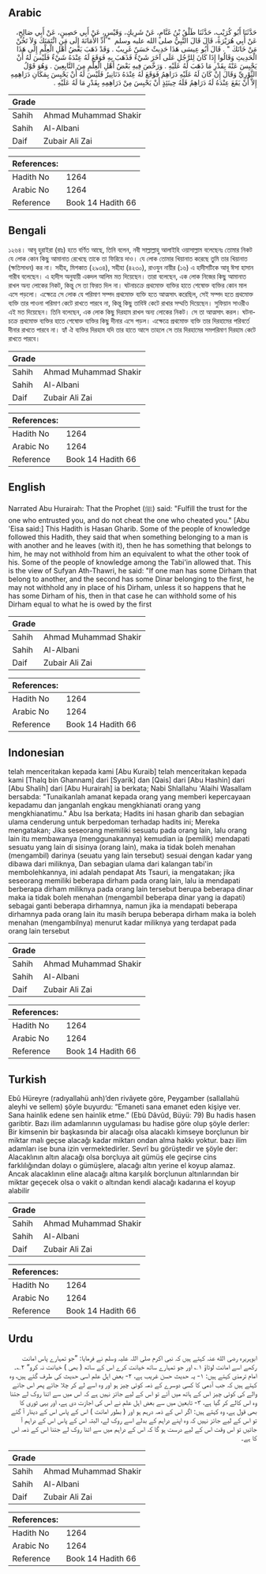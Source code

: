 ## Arabic


<div dir="rtl" lang="ar" style={{fontSize:'larger',backgroundColor:'#f8f9fa',padding:20}}>
حَدَّثَنَا أَبُو كُرَيْبٍ، حَدَّثَنَا طَلْقُ بْنُ غَنَّامٍ، عَنْ شَرِيكٍ، وَقَيْسٍ، عَنْ أَبِي حَصِينٍ، عَنْ أَبِي صَالِحٍ، عَنْ أَبِي هُرَيْرَةَ، قَالَ قَالَ النَّبِيُّ صلى الله عليه وسلم ‏ "‏ أَدِّ الأَمَانَةَ إِلَى مَنِ ائْتَمَنَكَ وَلاَ تَخُنْ مَنْ خَانَكَ ‏"‏ ‏.‏ قَالَ أَبُو عِيسَى هَذَا حَدِيثٌ حَسَنٌ غَرِيبٌ ‏.‏ وَقَدْ ذَهَبَ بَعْضُ أَهْلِ الْعِلْمِ إِلَى هَذَا الْحَدِيثِ وَقَالُوا إِذَا كَانَ لِلرَّجُلِ عَلَى آخَرَ شَيْءٌ فَذَهَبَ بِهِ فَوَقَعَ لَهُ عِنْدَهُ شَيْءٌ فَلَيْسَ لَهُ أَنْ يَحْبِسَ عَنْهُ بِقَدْرِ مَا ذَهَبَ لَهُ عَلَيْهِ ‏.‏ وَرَخَّصَ فِيهِ بَعْضُ أَهْلِ الْعِلْمِ مِنَ التَّابِعِينَ ‏.‏ وَهُوَ قَوْلُ الثَّوْرِيِّ وَقَالَ إِنْ كَانَ لَهُ عَلَيْهِ دَرَاهِمُ فَوَقَعَ لَهُ عِنْدَهُ دَنَانِيرُ فَلَيْسَ لَهُ أَنْ يَحْبِسَ بِمَكَانِ دَرَاهِمِهِ إِلاَّ أَنْ يَقَعَ عِنْدَهُ لَهُ دَرَاهِمُ فَلَهُ حِينَئِذٍ أَنْ يَحْبِسَ مِنْ دَرَاهِمِهِ بِقَدْرِ مَا لَهُ عَلَيْهِ ‏.‏
</div>
<div style={{backgroundColor:'#f8f9fa',padding:20, marginBottom: 10}}><table> <thead> <tr> <th>Grade</th> <th></th> </tr> </thead> <tbody> <tr><td>Sahih</td><td>Ahmad Muhammad Shakir</td></tr><tr><td>Sahih</td><td>Al-Albani</td></tr><tr><td>Daif</td><td>Zubair Ali Zai</td></tr></tbody></table><table> <thead> <tr> <th>References:</th> <th></th> </tr> </thead> <tbody><tr><td>Hadith No</td><td>1264</td></tr><tr><td>Arabic No</td><td>1264</td></tr><tr><td>Reference</td><td>Book 14 Hadith 66</td></tr></tbody></table></div>

## Bengali


<div dir="ltr" lang="bn" style={{fontSize:'larger',backgroundColor:'#f8f9fa',padding:20}}>
১২৬৪। আবূ হুরাইরা (রাঃ) হতে বর্ণিত আছে, তিনি বলেন, নবী সাল্লাল্লাহু আলাইহি ওয়াসাল্লাম বলেছেনঃ তোমার নিকট যে লোক কোন কিছু আমানাত রেখেছে তাকে তা ফিরিয়ে দাও। যে লোক তোমার খিয়ানাত করেছে তুমি তার খিয়ানাত (ক্ষতিসাধন) কর না। সহীহ, মিশকাত (২৯৩৪), সহীহা (৪২৩০), রাওযুন নায়ীর (১৬) এ হাদীসটিকে আবূ ঈসা হাসান গারীব বলেছেন। এ হাদীস অনুযায়ী একদল আলিম মত দিয়েছেন। তারা বলেছেন, এক লোক নিজের কিছু আমানাত রাখল অন্য লোকের নিকট, কিন্তু সে তা ফিরত দিল না। ঘটনাচক্রে প্রথমোক্ত ব্যক্তির হাতে শেষোক্ত ব্যক্তির কোন মাল এসে পড়লো। এক্ষেত্রে সে লোক যে পরিমাণ সম্পদ প্রথমোক্ত ব্যক্তি হতে আত্মসাৎ করেছিল, সেই সম্পদ হতে প্রথমোক্ত ব্যক্তি তার পাওনা পরিমাণ কেটে রাখতে পারবে না, কিন্তু কিছু তাবিঈ কেটে রাখার সম্মতি দিয়েছেন। সুফিয়ান সাওরীও এই মত দিয়েছেন। তিনি বলেছেন, এক লোক কিছু দিরহাম রাখল অন্য লোকের নিকট। সে তা আত্মসাৎ করল। ঘটনাচক্রে প্রথমোক্ত ব্যক্তির হাতে শেষোক্ত ব্যক্তির কিছু দীনার এসে পড়ল। এক্ষেত্রে প্রথমোক্ত ব্যক্তি তার দিরহামের পরিবর্তে দীনার রাখতে পারবে না। হ্যাঁ ঐ ব্যক্তির দিরহাম যদি তার হাতে আসে তাহলে সে তার দিরহামের সমপরিমাণ দিরহাম কেটে রাখতে পারবে।
</div>
<div style={{backgroundColor:'#f8f9fa',padding:20, marginBottom: 10}}><table> <thead> <tr> <th>Grade</th> <th></th> </tr> </thead> <tbody> <tr><td>Sahih</td><td>Ahmad Muhammad Shakir</td></tr><tr><td>Sahih</td><td>Al-Albani</td></tr><tr><td>Daif</td><td>Zubair Ali Zai</td></tr></tbody></table><table> <thead> <tr> <th>References:</th> <th></th> </tr> </thead> <tbody><tr><td>Hadith No</td><td>1264</td></tr><tr><td>Arabic No</td><td>1264</td></tr><tr><td>Reference</td><td>Book 14 Hadith 66</td></tr></tbody></table></div>

## English


<div dir="ltr" lang="en" style={{fontSize:'larger',backgroundColor:'#f8f9fa',padding:20}}>
Narrated Abu Hurairah: That the Prophet (ﷺ) said: "Fulfill the trust for the one who entrusted you, and do not cheat the one who cheated you." [Abu 'Eisa said:] This Hadith is Hasan Gharib. Some of the people of knowledge followed this Hadith, they said that when something belonging to a man is with another and he leaves (with it), then he has something that belongs to him, he may not withhold from him an equivalent to what the other took of his. Some of the people of knowledge among the Tabi'in allowed that. This is the view of Sufyan Ath-Thawri, he said: "If one man has some Dirham that belong to another, and the second has some Dinar belonging to the first, he may not withhold any in place of his Dirham, unless it so happens that he has some Dirham of his, then in that case he can withhold some of his Dirham equal to what he is owed by the first
</div>
<div style={{backgroundColor:'#f8f9fa',padding:20, marginBottom: 10}}><table> <thead> <tr> <th>Grade</th> <th></th> </tr> </thead> <tbody> <tr><td>Sahih</td><td>Ahmad Muhammad Shakir</td></tr><tr><td>Sahih</td><td>Al-Albani</td></tr><tr><td>Daif</td><td>Zubair Ali Zai</td></tr></tbody></table><table> <thead> <tr> <th>References:</th> <th></th> </tr> </thead> <tbody><tr><td>Hadith No</td><td>1264</td></tr><tr><td>Arabic No</td><td>1264</td></tr><tr><td>Reference</td><td>Book 14 Hadith 66</td></tr></tbody></table></div>

## Indonesian


<div dir="ltr" lang="id" style={{fontSize:'larger',backgroundColor:'#f8f9fa',padding:20}}>
telah menceritakan kepada kami [Abu Kuraib] telah menceritakan kepada kami [Thalq bin Ghannam] dari [Syarik] dan [Qais] dari [Abu Hashin] dari [Abu Shalih] dari [Abu Hurairah] ia berkata; Nabi Shlallahu 'Alaihi Wasallam bersabda: "Tunaikanlah amanat kepada orang yang memberi kepercayaan kepadamu dan janganlah engkau mengkhianati orang yang mengkhianatimu." Abu Isa berkata; Hadits ini hasan gharib dan sebagian ulama cenderung untuk berpedoman terhadap hadits ini; Mereka mengatakan; Jika seseorang memiliki sesuatu pada orang lain, lalu orang lain itu membawanya (menggunakannya) kemudian ia (pemilik) mendapati sesuatu yang lain di sisinya (orang lain), maka ia tidak boleh menahan (mengambil) darinya (seuatu yang lain tersebut) sesuai dengan kadar yang dibawa dari miliknya, Dan sebagian ulama dari kalangan tabi'in membolehkannya, ini adalah pendapat Ats Tsauri, ia mengatakan; jika seseorang memiliki beberapa dirham pada orang lain, lalu ia mendapati berberapa dirham miliknya pada orang lain tersebut berupa beberapa dinar maka ia tidak boleh menahan (mengambil beberapa dinar yang ia dapati) sebagai ganti beberapa dirhamnya, namun jika ia mendapati beberapa dirhamnya pada orang lain itu masih berupa beberapa dirham maka ia boleh menahan (mengambilnya) menurut kadar miliknya yang terdapat pada orang lain tersebut
</div>
<div style={{backgroundColor:'#f8f9fa',padding:20, marginBottom: 10}}><table> <thead> <tr> <th>Grade</th> <th></th> </tr> </thead> <tbody> <tr><td>Sahih</td><td>Ahmad Muhammad Shakir</td></tr><tr><td>Sahih</td><td>Al-Albani</td></tr><tr><td>Daif</td><td>Zubair Ali Zai</td></tr></tbody></table><table> <thead> <tr> <th>References:</th> <th></th> </tr> </thead> <tbody><tr><td>Hadith No</td><td>1264</td></tr><tr><td>Arabic No</td><td>1264</td></tr><tr><td>Reference</td><td>Book 14 Hadith 66</td></tr></tbody></table></div>

## Turkish


<div dir="ltr" lang="tr" style={{fontSize:'larger',backgroundColor:'#f8f9fa',padding:20}}>
Ebû Hüreyre (radıyallahü anh)’den rivâyete göre, Peygamber (sallallahü aleyhi ve sellem) şöyle buyurdu: “Emaneti sana emanet eden kişiye ver. Sana hainlik edene sen hainlik etme.” (Ebû Dâvûd, Büyü: 79) Bu hadis hasen garibtir. Bazı ilim adamlarının uygulaması bu hadise göre olup şöyle derler: Bir kimsenin bir başkasında bir alacağı olsa alacaklı kimseye borçlunun bir miktar malı geçse alacağı kadar miktarı ondan alma hakkı yoktur. bazı ilim adamları ise buna izin vermektedirler. Sevrî bu görüştedir ve şöyle der: Alacaklının altın alacağı olsa borçluya ait gümüş ele geçirse cins farklılığından dolayı o gümüşlere, alacağı altın yerine el koyup alamaz. Ancak alacaklının eline alacağı altına karşılık borçlunun altınlarından bir miktar geçecek olsa o vakit o altından kendi alacağı kadarına el koyup alabilir
</div>
<div style={{backgroundColor:'#f8f9fa',padding:20, marginBottom: 10}}><table> <thead> <tr> <th>Grade</th> <th></th> </tr> </thead> <tbody> <tr><td>Sahih</td><td>Ahmad Muhammad Shakir</td></tr><tr><td>Sahih</td><td>Al-Albani</td></tr><tr><td>Daif</td><td>Zubair Ali Zai</td></tr></tbody></table><table> <thead> <tr> <th>References:</th> <th></th> </tr> </thead> <tbody><tr><td>Hadith No</td><td>1264</td></tr><tr><td>Arabic No</td><td>1264</td></tr><tr><td>Reference</td><td>Book 14 Hadith 66</td></tr></tbody></table></div>

## Urdu


<div dir="rtl" lang="ur" style={{fontSize:'larger',backgroundColor:'#f8f9fa',padding:20}}>
ابوہریرہ رضی الله عنہ کہتے ہیں کہ نبی اکرم صلی اللہ علیہ وسلم نے فرمایا: ”جو تمہارے پاس امانت رکھے اسے امانت لوٹاؤ ۱؎ اور جو تمہارے ساتھ خیانت کرے اس کے ساتھ ( بھی ) خیانت نہ کرو“ ۲؎۔ امام ترمذی کہتے ہیں: ۱- یہ حدیث حسن غریب ہے، ۲- بعض اہل علم اسی حدیث کی طرف گئے ہیں، وہ کہتے ہیں کہ جب آدمی کا کسی دوسرے کے ذمہ کوئی چیز ہو اور وہ اسے لے کر چلا جائے پھر اس جانے والے کی کوئی چیز اس کے ہاتھ میں آئے تو اس کے لیے جائز نہیں ہے کہ اس میں سے اتنا روک لے جتنا وہ اس کالے کر گیا ہے، ۳- تابعین میں سے بعض اہل علم نے اس کی اجازت دی ہے، اور یہی ثوری کا بھی قول ہے، وہ کہتے ہیں: اگر اس کے ذمہ درہم ہو اور ( بطور امانت ) اس کے پاس اس کے دینار آ گئے تو اس کے لیے جائز نہیں کہ وہ اپنے دراہم کے بدلے اسے روک لے، البتہ اس کے پاس اس کے دراہم آ جائیں تو اس وقت اس کے لیے درست ہو گا کہ اس کے دراہم میں سے اتنا روک لے جتنا اس کے ذمہ اس کا ہے۔
</div>
<div style={{backgroundColor:'#f8f9fa',padding:20, marginBottom: 10}}><table> <thead> <tr> <th>Grade</th> <th></th> </tr> </thead> <tbody> <tr><td>Sahih</td><td>Ahmad Muhammad Shakir</td></tr><tr><td>Sahih</td><td>Al-Albani</td></tr><tr><td>Daif</td><td>Zubair Ali Zai</td></tr></tbody></table><table> <thead> <tr> <th>References:</th> <th></th> </tr> </thead> <tbody><tr><td>Hadith No</td><td>1264</td></tr><tr><td>Arabic No</td><td>1264</td></tr><tr><td>Reference</td><td>Book 14 Hadith 66</td></tr></tbody></table></div>